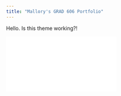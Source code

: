 ```yaml
---
title: "Mallory's GRAD 606 Portfolio"
---
```


Hello. Is this theme working?!

<embed src="/Users/stephensonm2/Documents/GRAD 606/Stephenson_PFFProposal_8-2-22.pdf" type="application/pdf">
